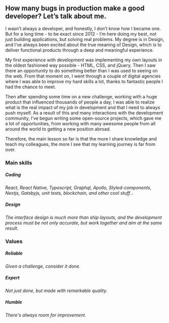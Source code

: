 <article>

# How many bugs in production make a good developer? Let’s talk about me.

I wasn’t always a developer, and honestly, I don’t know how I became one. But for a long time - to be exact since 2012 - I’m here doing my best, not just building applications, but solving real problems. My degree is in Design, and I’ve always been excited about the true meaning of Design, which is to deliver functional products through a deep and meaningful experience.

My first experience with development was implementing my own layouts in the oldest fashioned way possible - HTML, CSS, and jQuery. Then I saw there an opportunity to do something better than I was used to seeing on the web. From that moment on, I went through a couple of digital agencies where I was able to improve my hard skills a lot, thanks to fantastic people I had the chance to meet.

Then after spending some time on a new challenge, working with a huge product that influenced thousands of people a day, I was able to realize what is the real impact of my job in development and that I need to always push myself. As a result of this and many interactions with the development community, I’ve begun writing some open-source projects, which gave me a lot of opportunities, from working with many awesome people from all around the world to getting a new position abroad.

Therefore, the main lesson so far is that the more I share knowledge and teach my colleagues, the more I see that my learning journey is far from over.

</article>

<aside>

### Main skills

##### Coding

_React, React Native, Typescript, Graphql, Apollo, Styled-components, Nextjs, Gatsbyjs, unit tests, blockchain, and other cool stuff..._

##### Design

_The interface design is much more than ship layouts, and the development process must be not only accurate, but work together and aim at the same result._

<span>

### Values

##### Reliable

_Given a challenge, consider it done._

##### Expert

_Not just done, but made with remarkable quality._

##### Humble

_There's always room for improvement._

</span>

</aside>
